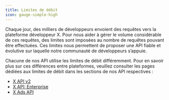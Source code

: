 ```yaml
---
title: Limites de débit
icon: gauge-simple-high
---
```


Chaque jour, des milliers de développeurs envoient des requêtes vers la plateforme développeur X. Pour nous aider à gérer le volume considérable de ces requêtes, des limites sont imposées au nombre de requêtes pouvant être effectuées. Ces limites nous permettent de proposer une API fiable et évolutive sur laquelle notre communauté de développeurs s’appuie.

Chacune de nos API utilise les limites de débit différemment. Pour en savoir plus sur ces différences entre plateformes, veuillez consulter les pages dédiées aux limites de débit dans les sections de nos API respectives :

* [X API v2](/fr/x-api/fundamentals/rate-limits)
* [X API: Enterprise](/fr/x-api/enterprise-gnip-2.0/fundamentals/rate-limits)
* [X Ads API](/fr/x-ads-api/fundamentals/rate-limiting)